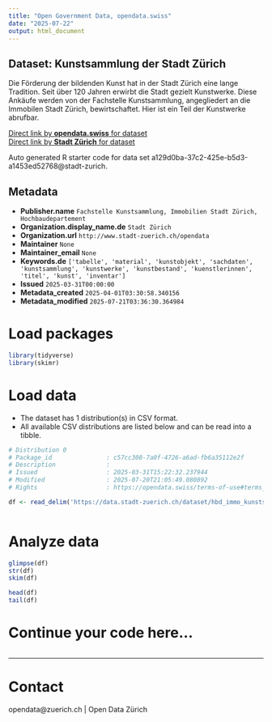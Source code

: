 ```yaml
---
title: "Open Government Data, opendata.swiss"
date: "2025-07-22"
output: html_document
---
```


## Dataset: Kunstsammlung der Stadt Zürich

Die Förderung der bildenden Kunst hat in der Stadt Zürich eine lange Tradition. Seit über 120 Jahren erwirbt die Stadt gezielt Kunstwerke. 
Diese Ankäufe werden von der Fachstelle Kunstsammlung, angegliedert an die Immobilen Stadt Zürich, bewirtschaftet. Hier ist ein Teil der Kunstwerke abrufbar.


[Direct link by **opendata.swiss** for dataset](https://opendata.swiss/de/dataset/kunstsammlung-der-stadt-zurich)<br>
[Direct link by **Stadt Zürich** for dataset](https://data.stadt-zuerich.ch/dataset/hbd_immo_kunstsammlung_stzh)

Auto generated R starter code for data set a129d0ba-37c2-425e-b5d3-a1453ed52768@stadt-zurich.

## Metadata

- **Publisher.name** `Fachstelle Kunstsammlung, Immobilien Stadt Zürich, Hochbaudepartement`
- **Organization.display_name.de** `Stadt Zürich`
- **Organization.url** `http://www.stadt-zuerich.ch/opendata`
- **Maintainer** `None`
- **Maintainer_email** `None`
- **Keywords.de** `['tabelle', 'material', 'kunstobjekt', 'sachdaten', 'kunstsammlung', 'kunstwerke', 'kunstbestand', 'kuenstlerinnen', 'titel', 'kunst', 'inventar']`
- **Issued** `2025-03-31T00:00:00`
- **Metadata_created** `2025-04-01T03:30:58.340156`
- **Metadata_modified** `2025-07-21T03:36:30.364984`


# Load packages

```r

library(tidyverse)
library(skimr)

```

# Load data

-   The dataset has 1 distribution(s) in CSV format.
-   All available CSV distributions are listed below and can be read into a tibble.

```r

# Distribution 0
# Package_id               : c57cc308-7a0f-4726-a6ad-fb6a35112e2f
# Description              : 
# Issued                   : 2025-03-31T15:22:32.237944
# Modified                 : 2025-07-20T21:05:49.080892
# Rights                   : https://opendata.swiss/terms-of-use#terms_open

df <- read_delim('https://data.stadt-zuerich.ch/dataset/hbd_immo_kunstsammlung_stzh/download/hbd_immo_kunstsammlung_stadt_zuerich.csv')



```

# Analyze data

```r

glimpse(df)
str(df)
skim(df)

head(df)
tail(df)

```

# Continue your code here...

```r

```

------------------------------------------------------------------------

# Contact

opendata@zuerich.ch | Open Data Zürich
